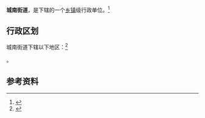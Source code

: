 {{中国乡级行政区|32/12/02/003/000}}

'''城南街道'''，是{{PRC admin/fullname|32/12/02/003/000|3}}下辖的一个[[乡镇|乡镇]]级行政单位。<ref>{{PRC admin/ref sgc|{{PRC admin/parent|32/12/02/003/000}}}}</ref>

== 行政区划 ==

城南街道下辖以下地区：<ref>{{PRC admin/ref sgc|32/12/02/003/000}}</ref>

{{PRC admin/children|32/12/02/003/000}}。

== 参考资料 ==

{{reflist}}

{{行政区划小作品}}
{{PRC admin/navcat|32/12/02/003/000}}